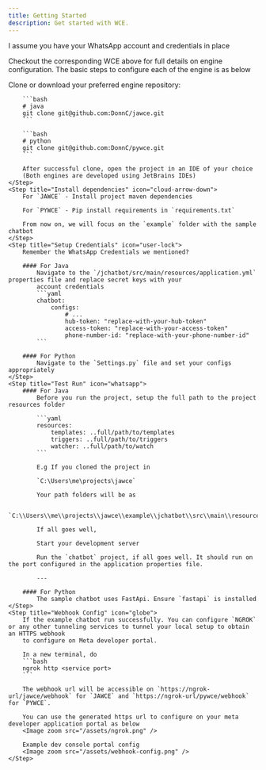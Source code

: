 ```yaml
---
title: Getting Started
description: Get started with WCE.
---
```


<Warning>
  I assume you have your WhatsApp account and credentials in place
</Warning>

Checkout the corresponding WCE above for full details on engine configuration.
The basic steps to configure each of the engine is as below

<Steps>
    <Step title="Clone engine" icon="git">
        Clone or download your preferred engine repository:

        ```bash
        # java
        git clone git@github.com:DonnC/jawce.git
        ```

        ```bash
        # python
        git clone git@github.com:DonnC/pywce.git
        ```

        After successful clone, open the project in an IDE of your choice
        (Both engines are developed using JetBrains IDEs)
    </Step>
    <Step title="Install dependencies" icon="cloud-arrow-down">
        For `JAWCE` - Install project maven dependencies

        For `PYWCE` - Pip install requirements in `requirements.txt`

        From now on, we will focus on the `example` folder with the sample chatbot
    </Step>
    <Step title="Setup Credentials" icon="user-lock">
        Remember the WhatsApp Credentials we mentioned?

        #### For Java
            Navigate to the `/jchatbot/src/main/resources/application.yml` properties file and replace secret keys with your
            account credentials
            ```yaml
            chatbot:
                configs:
                    # ...
                    hub-token: "replace-with-your-hub-token"
                    access-token: "replace-with-your-access-token"
                    phone-number-id: "replace-with-your-phone-number-id"
            ```

        #### For Python
            Navigate to the `Settings.py` file and set your configs appropriately
    </Step>
    <Step title="Test Run" icon="whatsapp">
        #### For Java
            Before you run the project, setup the full path to the project resources folder

            ```yaml
            resources:
                templates: ..full/path/to/templates
                triggers: ..full/path/to/triggers
                watcher: ..full/path/to/watch
            ```

            E.g If you cloned the project in

            `C:\Users\me\projects\jawce`

            Your path folders will be as

            `C:\\Users\\me\\projects\\jawce\\example\\jchatbot\\src\\main\\resources\\templates`

            If all goes well,

            Start your development server

            Run the `chatbot` project, if all goes well. It should run on the port configured in the application properties file.

            ---

        #### For Python
            The sample chatbot uses FastApi. Ensure `fastapi` is installed
    </Step>
    <Step title="Webhook Config" icon="globe">
        If the example chatbot run successfully. You can configure `NGROK` or any other tunneling services to tunnel your local setup to obtain an HTTPS webhook
        to configure on Meta developer portal.

        In a new terminal, do
        ```bash
        ngrok http <service port>
        ```

        The webhook url will be accessible on `https://ngrok-url/jawce/webhook` for `JAWCE` and `https://ngrok-url/pywce/webhook` for `PYWCE`.

        You can use the generated https url to configure on your meta developer application portal as below
        <Image zoom src="/assets/ngrok.png" />

        Example dev console portal config
        <Image zoom src="/assets/webhook-config.png" />
    </Step>

</Steps>
